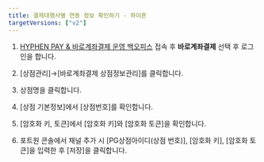 ```yaml
---
title: 결제대행사별 연동 정보 확인하기 - 하이픈
targetVersions: ["v2"]
---
```




1. [HYPHEN PAY & 바로계좌결제 운영 백오피스](http://payadmin.hyphen.im/) 접속 후 **바로계좌결제** 선택 후
   로그인을 합니다.

   <Figure src={image1} caption="HYPHEN 백오피스 로그인 화면" />

2. \[상점관리]→\[바로계좌결제 상점정보관리]를 클릭합니다.

3. 상점명을 클릭합니다.

   <Figure src={image2} caption="HYPHEN [상점관리] - [상점정보관리] 예시 화면" />

4. \[상점 기본정보]에서 \[상점번호]를 확인합니다.

   <Figure src={image3} caption="HYPHEN [상점 기본정보] 예시 화면" />

5. \[암호화 키, 토큰]에서 \[암호화 키]와 \[암호화 토큰]을 확인합니다.

   <Figure src={image4} caption="HYPHEN [암호화 키, 토큰] 예시 화면" />

6. 포트원 콘솔에서 채널 추가 시 \[PG상점아이디(상점 번호)], \[암호화 키], \[암호화 토큰]을
   입력한 후 \[저장]을 클릭합니다.
